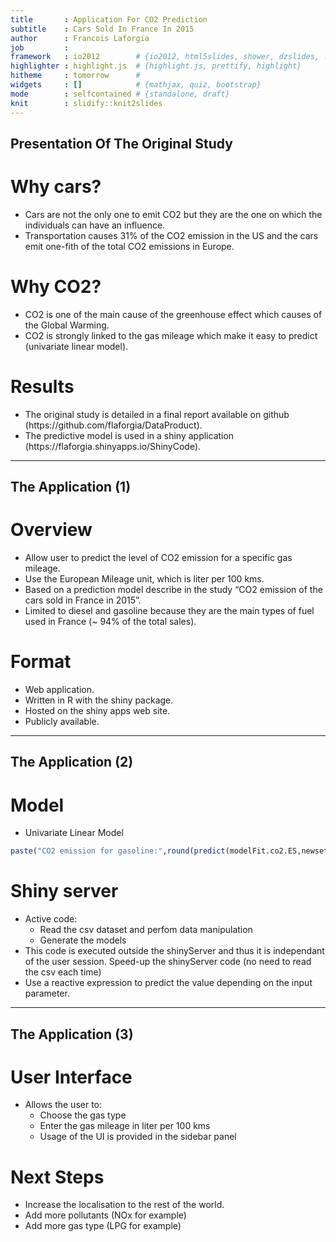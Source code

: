 ```yaml
---
title       : Application For CO2 Prediction
subtitle    : Cars Sold In France In 2015
author      : Francois Laforgia
job         : 
framework   : io2012        # {io2012, html5slides, shower, dzslides, ...}
highlighter : highlight.js  # {highlight.js, prettify, highlight}
hitheme     : tomorrow      # 
widgets     : []            # {mathjax, quiz, bootstrap}
mode        : selfcontained # {standalone, draft}
knit        : slidify::knit2slides
---
```


## Presentation Of The Original Study 
# Why cars?
* Cars are not the only one to emit CO2 but they are the one on which the individuals can have an influence.
* Transportation causes 31% of the CO2 emission in the US and the cars emit one-fith of the total CO2 emissions in Europe.

# Why CO2?
* CO2 is one of the main cause of the greenhouse effect which causes of the Global Warming.
* CO2 is strongly linked to the gas mileage which make it easy to predict (univariate linear model).

# Results
* The original study is detailed in a final report available on github (https://github.com/flaforgia/DataProduct).
* The predictive model is used in a shiny application (https://flaforgia.shinyapps.io/ShinyCode).

---  

## The Application (1)
# Overview
* Allow user to predict the level of CO2 emission for a specific gas mileage.
* Use the European Mileage unit, which is liter per 100 kms.
* Based on a prediction model describe in the study "CO2 emission of the cars sold in France in 2015".
* Limited to diesel and gasoline because they are the main types of fuel used in France (~ 94% of the total sales).

# Format
* Web application.
* Written in R with the shiny package.
* Hosted on the shiny apps web site.
* Publicly available.

--- 

## The Application (2)
# Model
* Univariate Linear Model
```r
paste("CO2 emission for gasoline:",round(predict(modelFit.co2.ES,newset2),2),"g/km.")
```
# Shiny server
* Active code:
    + Read the csv dataset and perfom data manipulation
    + Generate the models  
* This code is executed outside the shinyServer and thus it is independant of the user session. Speed-up the shinyServer code (no need to read the csv each time)
* Use a reactive expression to predict the value depending on the input parameter.

---
## The Application (3)
# User Interface
* Allows the user to:
    + Choose the gas type
    + Enter the gas mileage in liter per 100 kms
    + Usage of the UI is provided in the sidebar panel

# Next Steps
* Increase the localisation to the rest of the world.
* Add more pollutants (NOx for example)
* Add more gas type (LPG for example)